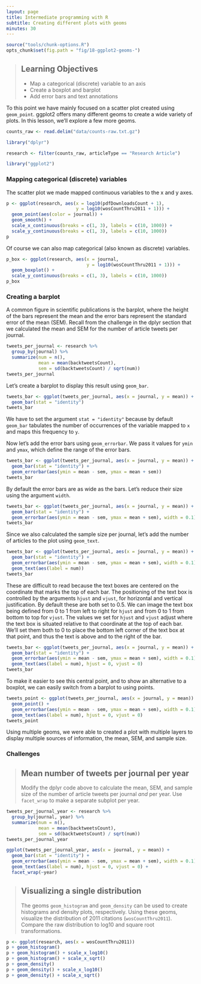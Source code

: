 ```yaml
---
layout: page
title: Intermediate programming with R
subtitle: Creating different plots with geoms
minutes: 30
---
```


```r
source("tools/chunk-options.R")
opts_chunk$set(fig.path = "fig/18-ggplot2-geoms-")
```

> ## Learning Objectives {.objectives}
>
> * Map a categorical (discrete) variable to an axis
> * Create a boxplot and barplot
> * Add error bars and text annotations

To this point we have mainly focused on a scatter plot created using `geom_point`.
ggplot2 offers many different geoms to create a wide variety of plots.
In this lesson, we'll explore a few more geoms.

```r
counts_raw <- read.delim("data/counts-raw.txt.gz")
```

```r
library("dplyr")
```

```r
research <- filter(counts_raw, articleType == "Research Article")
```

```r
library("ggplot2")
```

### Mapping categorical (discrete) variables

The scatter plot we made mapped continuous variables to the x and y axes.

```r
p <- ggplot(research, aes(x = log10(pdfDownloadsCount + 1),
                          y = log10(wosCountThru2011 + 1))) +
  geom_point(aes(color = journal)) +
  geom_smooth() +
  scale_x_continuous(breaks = c(1, 3), labels = c(10, 1000)) +
  scale_y_continuous(breaks = c(1, 3), labels = c(10, 1000))
p
```

Of course we can also map categorical (also known as discrete) variables.

```r
p_box <- ggplot(research, aes(x = journal,
                              y = log10(wosCountThru2011 + 1))) +
  geom_boxplot() +
  scale_y_continuous(breaks = c(1, 3), labels = c(10, 1000))
p_box
```

### Creating a barplot

A common figure in scientific publications is the barplot, where the height of the bars represent the mean and the error bars represent the standard error of the mean (SEM).
Recall from the challenge in the dplyr section that we calculated the mean and SEM for the number of article tweets per journal.

```r
tweets_per_journal <- research %>%
  group_by(journal) %>%
  summarize(num = n(),
            mean = mean(backtweetsCount),
            sem = sd(backtweetsCount) / sqrt(num))
tweets_per_journal
```

Let's create a barplot to display this result using `geom_bar`.

```r
tweets_bar <- ggplot(tweets_per_journal, aes(x = journal, y = mean)) +
  geom_bar(stat = "identity")
tweets_bar
```

We have to set the argument `stat = "identity"` because by default `geom_bar` tabulates the number of occurrences of the variable mapped to `x` and maps this frequency to `y`.

Now let's add the error bars using `geom_errorbar`.
We pass it values for `ymin` and `ymax`, which define the range of the error bars.

```r
tweets_bar <- ggplot(tweets_per_journal, aes(x = journal, y = mean)) +
  geom_bar(stat = "identity") +
  geom_errorbar(aes(ymin = mean - sem, ymax = mean + sem))
tweets_bar
```

By default the error bars are as wide as the bars.
Let's reduce their size using the argument `width`.

```r
tweets_bar <- ggplot(tweets_per_journal, aes(x = journal, y = mean)) +
  geom_bar(stat = "identity") +
  geom_errorbar(aes(ymin = mean - sem, ymax = mean + sem), width = 0.1)
tweets_bar
```

Since we also calculated the sample size per journal, let's add the number of articles to the plot using `geom_text`.

```r
tweets_bar <- ggplot(tweets_per_journal, aes(x = journal, y = mean)) +
  geom_bar(stat = "identity") +
  geom_errorbar(aes(ymin = mean - sem, ymax = mean + sem), width = 0.1) +
  geom_text(aes(label = num))
tweets_bar
```

These are difficult to read because the text boxes are centered on the coordinate that marks the top of each bar.
The positioning of the text box is controlled by the arguments `hjust` and `vjust`, for horizontal and vertical justification.
By default these are both set to 0.5.
We can image the text box being defined from 0 to 1 from left to right for `hjust` and from 0 to 1 from bottom to top for `vjust`.
The values we set for `hjust` and `vjust` adjust where the text box is situated relative to that coordinate at the top of each bar.
We'll set them both to 0 to place the bottom left corner of the text box at that point, and thus the text is above and to the right of the bar.

```r
tweets_bar <- ggplot(tweets_per_journal, aes(x = journal, y = mean)) +
  geom_bar(stat = "identity") +
  geom_errorbar(aes(ymin = mean - sem, ymax = mean + sem), width = 0.1) +
  geom_text(aes(label = num), hjust = 0, vjust = 0)
tweets_bar
```

To make it easier to see this central point, and to show an alternative to a boxplot, we can easily switch from a barplot to using points.

```r
tweets_point <- ggplot(tweets_per_journal, aes(x = journal, y = mean)) +
  geom_point() + 
  geom_errorbar(aes(ymin = mean - sem, ymax = mean + sem), width = 0.1) +
  geom_text(aes(label = num), hjust = 0, vjust = 0)
tweets_point
```

Using multiple geoms, we were able to created a plot with multiple layers to display multiple sources of information, the mean, SEM, and sample size.

### Challenges

> ## Mean number of tweets per journal per year {.challenge}
>
> Modify the dplyr code above to calculate the mean, SEM, and sample size of the number of article tweets per journal _and_ per year.
> Use `facet_wrap` to make a separate subplot per year.

```r
tweets_per_journal_year <- research %>%
  group_by(journal, year) %>%
  summarize(num = n(),
            mean = mean(backtweetsCount),
            sem = sd(backtweetsCount) / sqrt(num))
tweets_per_journal_year

ggplot(tweets_per_journal_year, aes(x = journal, y = mean)) +
  geom_bar(stat = "identity") +
  geom_errorbar(aes(ymin = mean - sem, ymax = mean + sem), width = 0.1) +
  geom_text(aes(label = num), hjust = 0, vjust = 0) +
  facet_wrap(~year)
```

> ## Visualizing a single distribution {.challenge}
>
> The geoms `geom_histogram` and `geom_density` can be used to create histograms and density plots, respectively.
> Using these geoms, visualize the distribution of 2011 citations (`wosCountThru2011`).
> Compare the raw distribution to log10 and square root transformations.

```r
p <- ggplot(research, aes(x = wosCountThru2011))
p + geom_histogram()
p + geom_histogram() + scale_x_log10() 
p + geom_histogram() + scale_x_sqrt()
p + geom_density()
p + geom_density() + scale_x_log10() 
p + geom_density() + scale_x_sqrt()
```
